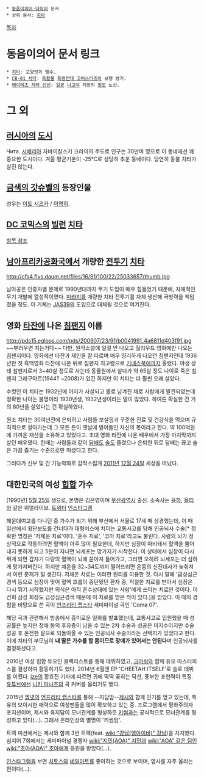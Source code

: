  * [[동음이의어·다의어]] 문서
 * 상위 문서: [[치타]]

[[목차]]
= 동음이의어 문서 링크 =
 * [[치타]]: 고양잇과 맹수.
 * [[CB-01 치타]]: [[특촬물]] [[특명전대 고버스터즈]]의 보행 병기.
 * [[메이테츠 치타 신선]]: [[일본]] [[나고야]] 지방의 [[철도]] 노선.

= 그 외 =
== [[러시아]]의 [[도시]] ==
Чита. [[시베리아]] 자바이칼스키 크라이의 주도로 인구는 30만여 명으로 이 동네에선 꽤 중요한 도시이다. 겨울 평균기온이 -25℃로 상당히 추운 동네이다. 당연히 동물 치타가 살진 않는다.

== [[금색의 갓슈벨]]의 등장인물 ==
성우는 [[이토 시즈카]] / [[이명희]].

== [[DC 코믹스]]의 [[빌런]] [[치타(DC 코믹스)|치타]] ==
[[치타(DC 코믹스)|항목 참조]]

== [[남아프리카공화국]]에서 개량한 [[전투기]] [[치타]] ==
http://cfs4.flvs.daum.net/files/16/91/100/22/25033657/thumb.jpg

남아공은 인종차별 문제로 1990년대까지 무기 도입이 매우 힘들었기 때문에, 자체적인 무기 개발에 열성적이였다. [[미라지]]를 개량한 치타 전투기를 자체 생산해 국방력을 책임졌을 정도. 이 기체는 [[JAS39]]의 도입으로 대체될 것으로 여겨진다.


== 영화 [[타잔]]에 나온 [[침팬지]] 이름 ==

http://pds15.egloos.com/pds/200907/23/91/b0041991_4a6811d403f91.jpg
~~부러우면 지는거다~~
다만, 원작소설에 일절 안 나오고 헐리우드 영화에만 나오는 침팬지이다. 영화에선 타잔과 제인을 잘 따르며 매우 영리하게 나오던 침팬지인데 1936년판 첫 흑백영화 타잔에 나온 뒤로 침팬지 최고령으로 [[기네스북]]에까지 올랐다. 야생 상태 침팬지로서 3~40살 정도로 사는데 동물원에서 살다가 약 65살 정도 나이로 죽은 침팬지 그레구아르(1944? ~2008)가 있긴 하지만 이 치타는 더 훨씬 오래 살았다.

수컷인 이 치타는 1932년에 어미가 사살되고 홀로 남겨진 채로 사람에게 발견되었는데 정확한 나이는 불명이라 1930년생, 1932년생이라는 말이 많았다. 하여튼 확실한 건 거의 80년을 살았다는 건 확실하였다.

원조 치타는 30여년전에 은퇴하고 사람들 보살핌과 꾸준한 진료 및 건강식을 먹으며 규칙적으로 살아가는데 그 모든 돈이 옛날에 벌어들인 자신의 몫이라고 한다. 약 100억원에 가까운 재산을 소유하고 있었다고. 초대 영화 타잔에 나온 배우에서 가장 마지막까지 살던 배우였다. 한때는 사람들과 같이 [[담배]]도 [[술]]도 즐겼으나 은퇴한 뒤로 담배는 끊고 술은 가끔 즐기는 수준으로만 마셨다고 한다.

그러다가 신부 및 간 기능악화로 갑작스럽게 [[2011년]] [[12월 24일]] 세상을 떠났다. 

== 대한민국의 여성 [[힙합]] 가수 ==
[1990년] [[5월 25일]] 생으로, 본명은 김은영이며 [[부산광역시]] 출신. 소속사는 [[윤하]], [[올티]]와 같은 위얼라이브.
[https://twitter.com/BL_Cheetah 트위터] [https://instagram.com/dhdldzlzl/ 인스타그램]

해운대여고를 다니던 중 가수가 되기 위해 부산에서 서울로 17세 때 상경했는데, 이 때 일산에서 횡단보도를 건너다가 대형버스에 치이는 교통사고를 당해 인공뇌사 수술[* 정확한 명칭은 '저체온 치료'이다. '혼수 치료', '코마 치료'라고도 불린다. 사람의 뇌가 정상적으로 작동하려면 혈액이 아주 많이 필요한데, 하지만 심장이 마비돼서 혈액을 뿜어내지 못하게 되고 5분이 지나면 뇌세포는 망가지기 시작한다. 이 상태에서 심장이 다시 뛰게 되면 갑자기 다량의 혈액이 뇌에 쏟아져 들어가고, 그러면 오히려 뇌세포는 더 심하게 망가져버린다. 하지만 체온을 32~34도까지 떨어뜨리면 온몸의 신진대사가 늦춰져서 이런 문제가 덜 생긴다. 저체온 치료는 이러한 원리를 이용한 것. 다시 말해 '급성심근경색 등으로 심장이 멎어 혈액 흐름이 중단됐던 환자 중, 적절한 치료를 받아서 심장은 다시 뛰기 시작했지만 의식은 아직 혼수상태에 있는 사람'에게 쓰이는 치료인 것이다. 이건희 삼성 회장도 급성심근경색 때문에 이 치료를 받은 적이 있다.]을 받았다. 이 때의 경험을 바탕으로 쓴 곡이 [[언프리티 랩스타]] 세미파이널 곡인 'Coma 07'.

해당 곡과 관련해서 방송에서 흥미로운 일화를 발표했는데, 교통사고로 입원했을 때 성공률은 높지만 장애 등의 후유증이 남을 수 있는 2차 수술과 성공은 미지수이지만 수술 성공 후 온전한 삶으로 되돌아올 수 있는 인공뇌사 수술이라는 선택지가 있었다고 한다. 이에 치타의 부모님이 '''내 딸은 가수를 할 몸이므로 장애가 있어서는 안된다'''며 인공뇌사를 결정하셨다고.

2010년 여성 힙합 듀오인 블랙리스트를 통해 데뷔하였고, [[크러쉬]]와 함께 듀오 마스터피스를 결성하여 활동하기도 했다. 2014년 6월엔 EP 'CHEETAH ITSELF'로 솔로 데뷔를 이뤘다. [[ize]]의 황효진 기자에 따르면 귀에 딱딱 꽂히는 딕션, 풍부한 표현력이 특징. [[유튜브]]에선 [[니키 미나즈]]의 곡 커버를 올리기도 했다.

2015년 [[엠넷]]의 [[언프리티 랩스타]]를 통해 --지담맘--[[제시]]와 함께 인기를 얻고 있는데, 특유의 보이시한 매력으로 여성팬들을 많이 확보하고 있는 중. 프로그램에서 평화주의자 포지션이며, 제시와 육지담이 모녀관계를 형성하듯 [[키썸]]과는 공식적으로 모녀관계를 형성하고 있다(...). 그래서 온라인상의 별명이 '키썸맘'.

트랙 미션에서는 제시와 함께 3번 트랙(feat. [[wiki:"강남(엠아이비)" 강남]])을 차지했다. 심지어 7회에서는 세미파이널 경쟁자 [[wiki:"지민(AOA)" 지민]]과 [[wiki:"AOA" 같은 팀]]인 [[wiki:"초아(AOA)" 초아]]에게 응원을 받았다(...).

[[인스타그램]]을 보면 [[치토스]]와 [[네일아트]]를 좋아하는 것으로 보이며, 엽사를 자주 올리는 편이다(...).
